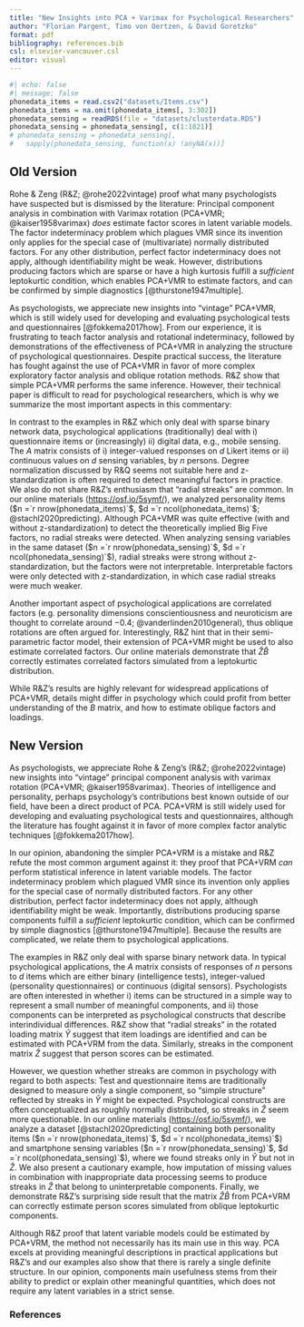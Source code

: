 ```yaml
---
title: "New Insights into PCA + Varimax for Psychological Researchers"
author: "Florian Pargent, Timo von Oertzen, & David Goretzko"
format: pdf
bibliography: references.bib
csl: elsevier-vancouver.csl
editor: visual
---
```


```r
#| echo: false
#| message: false
phonedata_items = read.csv2("datasets/Items.csv")
phonedata_items = na.omit(phonedata_items[, 3:302])
phonedata_sensing = readRDS(file = "datasets/clusterdata.RDS")
phonedata_sensing = phonedata_sensing[, c(1:1821)]
# phonedata_sensing = phonedata_sensing[, 
#   sapply(phonedata_sensing, function(x) !anyNA(x))]
```

## Old Version

Rohe & Zeng (R&Z; @rohe2022vintage) proof what many psychologists have suspected but is dismissed by the literature: Principal component analysis in combination with Varimax rotation (PCA+VMR\; @kaiser1958varimax) *does* estimate factor scores in latent variable models. The factor indeterminacy problem which plagues VMR since its invention only applies for the special case of (multivariate) normally distributed factors. For any other distribution, perfect factor indeterminacy does not apply, although identifiability might be weak. However, distributions producing factors which are sparse or have a high kurtosis fulfill a *sufficient* leptokurtic condition, which enables PCA+VMR to estimate factors, and can be confirmed by simple diagnostics [@thurstone1947multiple].

As psychologists, we appreciate new insights into “vintage” PCA+VMR, which is still widely used for developing and evaluating psychological tests and questionnaires [@fokkema2017how]. From our experience, it is frustrating to teach factor analysis and rotational indeterminacy, followed by demonstrations of the effectiveness of PCA+VMR in analyzing the structure of psychological questionnaires. Despite practical success, the literature has fought against the use of PCA+VMR in favor of more complex exploratory factor analysis and oblique rotation methods. R&Z show that simple PCA+VMR performs the same inference. However, their technical paper is difficult to read for psychological researchers, which is why we summarize the most important aspects in this commentary:

In contrast to the examples in R&Z which only deal with sparse binary network data, psychological applications (traditionally) deal with i) questionnaire items or (increasingly) ii) digital data, e.g., mobile sensing. The $A$ matrix consists of i) integer-valued responses on $d$ Likert items or ii) continuous values on $d$ sensing variables, by $n$ persons. Degree normalization discussed by R&Q seems not suitable here and z-standardization is often required to detect meaningful factors in practice. We also do not share R&Z’s enthusiasm that "radial streaks" are common. In our online materials (<https://osf.io/5symf/>), we analyzed personality items ($n =`r nrow(phonedata_items)`$, $d =`r ncol(phonedata_items)`$; @stachl2020predicting). Although PCA+VMR was quite effective (with and without z-standardization) to detect the theoretically implied Big Five factors, no radial streaks were detected. When analyzing sensing variables in the same dataset ($n =`r nrow(phonedata_sensing)`$, $d =`r ncol(phonedata_sensing)`$), radial streaks were strong without z-standardization, but the factors were not interpretable. Interpretable factors were only detected with z-standardization, in which case radial streaks were much weaker.

Another important aspect of psychological applications are correlated factors (e.g. personality dimensions conscientiousness and neuroticism are thought to correlate around $-0.4$; @vanderlinden2010general), thus oblique rotations are often argued for. Interestingly, R&Z hint that in their semi-parametric factor model, their extension of PCA+VMR might be used to also estimate correlated factors. Our online materials demonstrate that $\hat{Z}\hat{B}$ correctly estimates correlated factors simulated from a leptokurtic distribution.

While R&Z’s results are highly relevant for widespread applications of PCA+VMR, details might differ in psychology which could profit from better understanding of the $B$ matrix, and how to estimate oblique factors and loadings.

## New Version

As psychologists, we appreciate Rohe & Zeng's (R&Z; @rohe2022vintage) new insights into “vintage” principal component analysis with varimax rotation (PCA+VMR\; @kaiser1958varimax).
Theories of intelligence and personality, perhaps psychology's contributions best known outside of our field, have been a direct product of PCA.
PCA+VRM is still widely used for developing and evaluating psychological tests and questionnaires, although the literature has fought against it in favor of more complex factor analytic techniques [@fokkema2017how].

<!-- In our opinion, generally abandoning the simpler PCA+VRM is a mistake and R&Z provide important arguments, here. -->
<!-- However, their technical paper is complicated, which is why we try to relate their results to psychological applications. -->
<!-- R&Z proof what many psychologists suspect but is dismissed by the literature: -->
<!-- PCA+VRM *can* perform statistical inference in latent variable models. -->
<!-- The factor indeterminacy problem which plagued VMR since its invention only applies for the special case of normally distributed factors. -->
<!-- For any other distribution, perfect factor indeterminacy does not apply, although identifiability might be weak. -->
<!-- Importantly, distributions producing sparse components fulfill a *sufficient* leptokurtic condition, which can be confirmed by simple diagnostics [@thurstone1947multiple]. -->

In our opinion, abandoning the simpler PCA+VRM is a mistake and R&Z refute the most common argument against it: they proof that PCA+VRM *can* perform statistical inference in latent variable models.
The factor indeterminacy problem which plagued VMR since its invention only applies for the special case of normally distributed factors.
For any other distribution, perfect factor indeterminacy does not apply, although identifiability might be weak.
Importantly, distributions producing sparse components fulfill a *sufficient* leptokurtic condition, which can be confirmed by simple diagnostics [@thurstone1947multiple].
Because the results are complicated, we relate them to psychological applications.

The examples in R&Z only deal with sparse binary network data.
In typical psychological applications, the $A$ matrix consists of responses of $n$ persons to $d$ items which are either binary (intelligence tests), integer-valued (personality questionnaires) or continuous (digital sensors).
Psychologists are often interested in whether i) items can be structured in a simple way to represent a small number of meaningful components, and ii) those components can be interpreted as psychological constructs that describe interindividual differences.
R&Z show that "radial streaks" in the rotated loading matrix $\hat{Y}$ suggest that item loadings are identified and can be estimated with PCA+VRM from the data.
Similarly, streaks in the component matrix $\hat{Z}$ suggest that person scores can be estimated.

<!-- We want to caution psychologists to look at their data carefully because streaks might not be common with respect to both aspects.  -->
<!-- However, we want to caution psychologists against assuming that both conditions are met without carefully at their data.  -->
However, we question whether streaks are common in psychology with regard to both aspects:
Test and questionnaire items are traditionally designed to measure only a single component, so "simple structure" reflected by streaks in $\hat{Y}$ might be expected.
Psychological constructs are often conceptualized as roughly normally distributed, so streaks in $\hat{Z}$ seem more questionable.
In our online materials (<https://osf.io/5symf/>), we analyze a dataset [@stachl2020predicting] containing both personality items ($n =`r nrow(phonedata_items)`$, $d =`r ncol(phonedata_items)`$) and smartphone sensing variables ($n =`r nrow(phonedata_sensing)`$, $d =`r ncol(phonedata_sensing)`$), where we found streaks only in $\hat{Y}$ but not in $\hat{Z}$.
We also present a cautionary example, how imputation of missing values in combination with inappropriate data processing seems to produce streaks in $\hat{Z}$ that belong to uninterpretable components.
<!-- Degree normalization as discussed in R&Q is not suitable for many psychological datasets and other procedures like z-standardization are often required to detect meaningful factors. -->
Finally, we demonstrate R&Z's surprising side result that the matrix $\hat{Z}\hat{B}$ from PCA+VRM can correctly estimate person scores simulated from oblique leptokurtic components.

<!-- Although R&Z proof that PCA+VRM can estimate well defined latent variable models, we do not think that the method necessarily has its main use in this way. -->

Although R&Z proof that latent variable models could be estimated by PCA+VRM, the method not necessarily has its main use in this way.
PCA excels at providing meaningful descriptions in practical applications but R&Z's and our examples also show that there is rarely a single definite structure.
In our opinion, components main usefulness stems from their ability to predict or explain other meaningful quantities, which does not require any latent variables in a strict sense.

### References

::: {#refs}
:::
